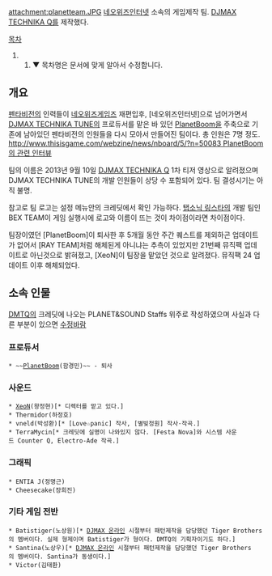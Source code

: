 attachment:planetteam.JPG
[[네오위즈인터넷]] 소속의 게임제작 팀. [[DJMAX TECHNIKA Q]]를 제작했다.

[[목차]]

## ▼ 목차명은 문서에 맞게 알아서 수정합니다.

== 개요 ==
[[펜타비전]]의 인력들이 [[네오위즈게임즈]] 재편입후, [네오위즈인터넷]으로 넘어가면서 [[DJMAX TECHNIKA TUNE]]의 프로듀서를 맡은 바 있던 [[PlanetBoom]]을 주축으로 기존에 남아있던 펜타비전의 인원들을 다시 모아서 만들어진 팀이다. 총 인원은 7명 정도. [[http://www.thisisgame.com/webzine/news/nboard/5/?n=50083 PlanetBoom의 관련 인터뷰]]

팀의 이름은 2013년 9월 10일 [[DJMAX TECHNIKA Q]] 1차 티저 영상으로 알려졌으며 DJMAX TECHNIKA TUNE의 개발 인원들이 상당 수 포함되어 있다. 팀 결성시기는 아직 불명.

참고로 팀 로고는 설정 메뉴안의 크레딧에서 확인 가능하다. [[탭소닉 링스타]]의 개발 팀인 BEX TEAM이 게임 실행시에 로고와 이름이 뜨는 것이 차이점이라면 차이점이다.

팀장이였던 [PlanetBoom]이 퇴사한 후 5개월 동안 주간 퀘스트를 제외하곤 업데이트가 없어서 [RAY TEAM]처럼 해체된게 아니냐는 추측이 있었지만 21번째 뮤직팩 업데이트로 아닌것으로 밝혀졌고, [XeoN]이 팀장을 맡았던 것으로 알려졌다. 뮤직팩 24 업데이트 이후 해체되었다. 

== 소속 인물 ==
[[DMTQ]]의 크레딧에 나오는 PLANET&SOUND Staffs 위주로 작성하였으며 사실과 다른 부분이 있으면 [[수정바람]]

=== 프로듀서 ===
 * ~~[[PlanetBoom]](함경민)~~ - 퇴사

=== 사운드 ===
 * [[XeoN]](왕정현)[* 디렉터를 맡고 있다.]
 * Thermidor(하정호)
 * vneld(박성환)[* [Love☆panic] 작사, [별빛정원] 작사·작곡.]
 * TerraMycin[* 크레딧에 실명이 나와있지 않다. [Festa Nova]와 시스템 사운드 Counter Q, Electro-Ade 작곡.]

=== 그래픽 ===
 * ENTIA J(정명근)
 * Cheesecake(장희진)

=== 기타 게임 전반 ===
 * Batistiger(노상원)[* [[DJMAX 온라인]] 시절부터 패턴제작을 담당했던 Tiger Brothers의 멤버이다. 실제 형제이며 Batistiger가 형이다. DMTQ의 기획자이기도 하다.]
 * Santina(노상우)[* [[DJMAX 온라인]] 시절부터 패턴제작을 담당했던 Tiger Brothers의 멤버이다. Santina가 동생이다.]
 * Victor(김태환)

